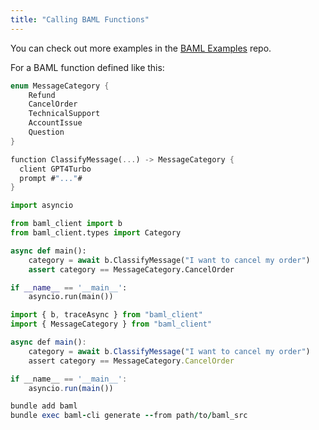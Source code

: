 ```yaml
---
title: "Calling BAML Functions"
---
```


<Tip>You can check out more examples in the [BAML Examples] repo.</Tip>

[BAML Examples]: https://github.com/BoundaryML/baml-examples/tree/main

For a BAML function defined like this:

```rust
enum MessageCategory {
    Refund
    CancelOrder
    TechnicalSupport
    AccountIssue
    Question
}

function ClassifyMessage(...) -> MessageCategory {
  client GPT4Turbo
  prompt #"..."#
}
```

<CodeGroup>

```python Python
import asyncio

from baml_client import b
from baml_client.types import Category

async def main():
    category = await b.ClassifyMessage("I want to cancel my order")
    assert category == MessageCategory.CancelOrder

if __name__ == '__main__':
    asyncio.run(main())
```

```ts TypeScript
import { b, traceAsync } from "baml_client"
import { MessageCategory } from "baml_client"

async def main():
    category = await b.ClassifyMessage("I want to cancel my order")
    assert category == MessageCategory.CancelOrder

if __name__ == '__main__':
    asyncio.run(main())
```

```ruby Ruby
bundle add baml
bundle exec baml-cli generate --from path/to/baml_src
```

</CodeGroup>
